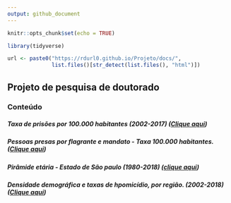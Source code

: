 ```yaml
---
output: github_document
---
```


```r
knitr::opts_chunk$set(echo = TRUE)
```

```r
library(tidyverse)

url <- paste0("https://rdurl0.github.io/Projeto/docs/",
              list.files()[str_detect(list.files(), "html")])
```

## Projeto de pesquisa de doutorado

### Conteúdo 

##### Taxa de prisões por 100.000 habitantes (2002-2017) ([Clique aqui](`r url[3]`))

##### Pessoas presas por flagrante e mandato - Taxa 100.000 habitantes. ([Clique aqui](`r url[4]`))

##### Pirâmide etária - Estado de São paulo (1980-2018) ([clique aqui](`r url[2]`))

##### Densidade demográfica e taxas de hpomicídio, por região. (2002-2018) ([Clique aqui](`r url[1]`))
